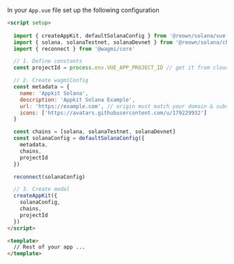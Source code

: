 

In your `App.vue` file set up the following configuration

```html
<script setup>
  
  import { createAppKit, defaultSolanaConfig } from '@reown/solana/vue'
  import { solana, solanaTestnet, solanaDevnet } from '@reown/solana/chains'
  import { reconnect } from '@wagmi/core'

  // 1. Define constants
  const projectId = process.env.VUE_APP_PROJECT_ID // get it from cloud.reown.com

  // 2. Create wagmiConfig
  const metadata = {
    name: 'Appkit Solana',
    description: 'Appkit Solana Example',
    url: 'https://example.com', // origin must match your domain & subdomain
    icons: ['https://avatars.githubusercontent.com/u/179229932']
  }

  const chains = [solana, solanaTestnet, solanaDevnet]
  const solanaConfig = defaultSolanaConfig({
    metadata,
    chains,
    projectId
  })

  reconnect(solanaConfig)

  // 3. Create modal
  createAppKit({
    solanaConfig,
    chains,
    projectId
  })
</script>

<template>
  // Rest of your app ...
</template>

```

